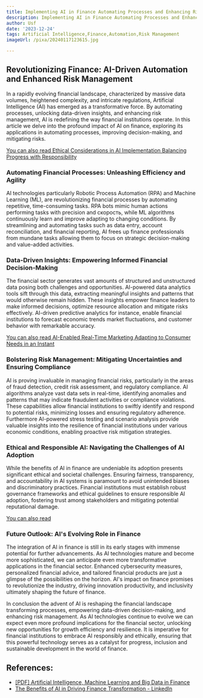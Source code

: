 ```yaml
---
title: Implementing AI in Finance Automating Processes and Enhancing Risk Management
description: Implementing AI in Finance Automating Processes and Enhancing Risk Management
author: Usf
date: '2023-12-24'
tags: Artificial Intelligence,Finance,Automation,Risk Management
imageUrl: /pixa/20240117123615.jpg

---
```

## Revolutionizing Finance: AI-Driven Automation and Enhanced Risk Management

In a rapidly evolving financial landscape,  characterized by  massive data volumes, heightened complexity, and intricate regulations, Artificial Intelligence (AI) has  emerged as a transformative  force. By automating processes, unlocking data-driven insights, and enhancing risk management, AI is redefining the way financial institutions operate. In this  article we delve into the profound impact of AI on finance, exploring its applications in automating processes, improving decision-making,  and mitigating risks.

[You can also read Ethical  Considerations in AI  Implementation Balancing Progress with Responsibility](Ethical%20Considerations%20in%20AI%20Implementation%20Balancing%20Progress%20with%20Responsibility)


### Automating Financial  Processes: Unleashing Efficiency and Agility

AI technologies particularly Robotic Process Automation (RPA) and Machine Learning (ML), are  revolutionizing financial processes by automating repetitive, time-consuming tasks. RPA bots  mimic human actions performing tasks with precision and скорость, while ML  algorithms continuously learn and improve adapting to changing conditions. By streamlining and automating tasks such as data entry, account reconciliation, and  financial reporting, AI  frees up finance professionals from mundane tasks allowing  them to focus on strategic decision-making and value-added activities.

### Data-Driven Insights: Empowering Informed Financial Decision-Making

The financial sector generates vast amounts of structured  and  unstructured data  posing both challenges and opportunities. AI-powered data analytics tools sift through this data, extracting meaningful insights and patterns that would otherwise remain hidden. These insights empower finance leaders to make informed decisions, optimize resource allocation and mitigate risks effectively. AI-driven predictive analytics for instance, enable financial  institutions to  forecast economic trends market fluctuations, and customer  behavior with remarkable  accuracy.

[You can also read AI-Enabled Real-Time Marketing Adapting to Consumer Needs in  an Instant](AI-Enabled%20Real-Time%20Marketing%20Adapting%20to%20Consumer%20Needs%20in%20an%20Instant)


### Bolstering Risk Management: Mitigating Uncertainties and  Ensuring Compliance

AI is proving invaluable in managing financial risks, particularly in the areas of fraud detection, credit risk assessment, and regulatory compliance. AI algorithms analyze vast data sets in real-time,  identifying anomalies and  patterns that may indicate fraudulent activities or compliance violations. These capabilities allow  financial  institutions to swiftly identify and  respond to potential  risks, minimizing losses and ensuring  regulatory adherence.  Furthermore AI-powered stress testing and scenario analysis provide valuable insights into the resilience  of financial institutions  under various economic conditions, enabling proactive risk  mitigation strategies.

### Ethical and Responsible AI: Navigating the Challenges of AI Adoption

While the benefits of AI in finance  are undeniable its adoption presents significant ethical and societal challenges. Ensuring fairness, transparency, and accountability in AI systems  is paramount to avoid unintended biases and discriminatory practices. Financial institutions must  establish robust  governance frameworks and ethical guidelines to ensure responsible AI adoption, fostering trust among stakeholders and mitigating potential  reputational damage.

[You can also read ]()


### Future Outlook: AI's Evolving Role in Finance

The integration of AI in finance is still in its early stages with immense potential for further advancements. As AI technologies mature  and become more sophisticated, we  can anticipate  even more transformative applications in the financial sector. Enhanced cybersecurity measures, personalized financial advice, and tailored financial products are just a glimpse of  the possibilities on the horizon. AI's  impact on finance promises  to revolutionize the industry, driving innovation productivity, and inclusivity ultimately  shaping the future of finance.

In conclusion the advent of AI is reshaping the financial landscape  transforming processes, empowering data-driven decision-making,  and enhancing  risk management. As AI  technologies continue to evolve we can expect  even more profound implications for the financial sector,  unlocking new  opportunities for growth efficiency and resilience. It  is imperative for  financial institutions to embrace AI responsibly and ethically, ensuring that this powerful technology serves  as a catalyst for progress, inclusion and sustainable development in the world of finance.

## References:
- [[PDF] Artificial Intelligence, Machine Learning and Big Data in Finance](https://www.oecd.org/finance/financial-markets/Artificial-intelligence-machine-learning-big-data-in-finance.pdf)
- [The Benefits of AI in Driving Finance Transformation - LinkedIn](https://www.linkedin.com/pulse/benefits-ai-driving-finance-transformation)
